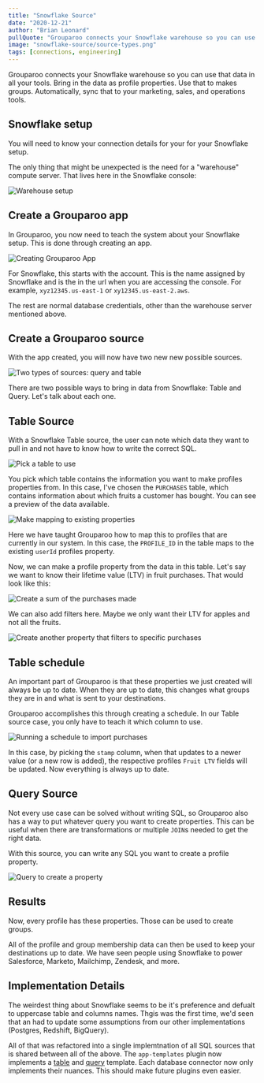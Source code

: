 ```yaml
---
title: "Snowflake Source"
date: "2020-12-21"
author: "Brian Leonard"
pullQuote: "Grouparoo connects your Snowflake warehouse so you can use that data in all your tools."
image: "snowflake-source/source-types.png"
tags: [connections, engineering]
---
```


Grouparoo connects your Snowflake warehouse so you can use that data in all your tools. Bring in the data as profile properties. Use that to makes groups. Automatically, sync that to your marketing, sales, and operations tools.

## Snowflake setup

You will need to know your connection details for your for your Snowflake setup.

The only thing that might be unexpected is the need for a "warehouse" compute server. That lives here in the Snowflake console:

<Image
  alt="Warehouse setup"
  src="snowflake-source/snowflake-compute.png"
  height={150}
  width={354}
/>

## Create a Grouparoo app

In Grouparoo, you now need to teach the system about your Snowflake setup. This is done through creating an app.

<Image
  alt="Creating Grouparoo App"
  src="snowflake-source/app-settings.png"
  width={500}
  height={780}
/>

For Snowflake, this starts with the account. This is the name assigned by Snowflake and is the in the url when you are accessing the console. For example, `xyz12345.us-east-1` or `xy12345.us-east-2.aws`.

The rest are normal database credentials, other than the warehouse server mentioned above.

## Create a Grouparoo source

With the app created, you will now have two new new possible sources.

<Image
  alt="Two  types of sources: query and table"
  src="snowflake-source/source-types.png"
  width={500}
  height={266}
/>

There are two possible ways to bring in data from Snowflake: Table and Query. Let's talk about each one.

## Table Source

With a Snowflake Table source, the user can note which data they want to pull in and not have to know how to write the correct SQL.

<Image
  alt="Pick a table to use"
  src="snowflake-source/table-preview.png"
  height={398}
  width={578}
/>

You pick which table contains the information you want to make profiles properties from. In this case, I've chosen the `PURCHASES` table, which contains information about which fruits a customer has bought. You can see a preview of the data available.

<Image
  alt="Make mapping to existing properties"
  src="snowflake-source/table-mapping.png"
  height={342}
  width={750}
/>

Here we have taught Grouparoo how to map this to profiles that are currently in our system. In this case, the `PROFILE_ID` in the table maps to the existing `userId` profiles property.

Now, we can make a profile property from the data in this table. Let's say we want to know their lifetime value (LTV) in fruit purchases. That would look like this:

<Image
  alt="Create a sum of the purchases made"
  src="snowflake-source/table-property.png"
  height={432}
  width={578}
/>

We can also add filters here. Maybe we only want their LTV for apples and not all the fruits.

<Image
  alt="Create another property that filters to specific purchases"
  src="snowflake-source/table-filter.png"
  height={216}
  width={750}
/>

## Table schedule

An important part of Grouparoo is that these properties we just created will always be up to date. When they are up to date, this changes what groups they are in and what is sent to your destinations.

Grouparoo accomplishes this through creating a schedule. In our Table source case, you only have to teach it which column to use.

<Image
  alt="Running a schedule to import purchases"
  src="snowflake-source/table-schedule.png"
  height={401}
  width={578}
/>

In this case, by picking the `stamp` column, when that updates to a newer value (or a new row is added), the respective profiles `Fruit LTV` fields will be updated. Now everything is always up to date.

## Query Source

Not every use case can be solved without writing SQL, so Grouparoo also has a way to put whatever query you want to create properties. This can be useful when there are transformations or multiple `JOIN`s needed to get the right data.

With this source, you can write any SQL you want to create a profile property.

<Image
  alt="Query to create a property"
  src="snowflake-source/query-property.png"
  height={300}
  width={475}
/>

## Results

Now, every profile has these properties. Those can be used to create groups.

All of the profile and group membership data can then be used to keep your destinations up to date. We have seen people using Snowflake to power Salesforce, Marketo, Mailchimp, Zendesk, and more.

## Implementation Details

The weirdest thing about Snowflake seems to be it's preference and defualt to uppercase table and columns names. Thgis was the first time, we'd seen that an had to update some assumptions from our other implementations (Postgres, Redshift, BigQuery).

All of that was refactored into a single implemtnation of all SQL sources that is shared between all of the above. The `app-templates` plugin now implements a [table](https://github.com/grouparoo/grouparoo/tree/2c609ecee8bc4324c8f4612d0e306152fabfaa74/plugins/%40grouparoo/app-templates/src/source/table) and [query](https://github.com/grouparoo/grouparoo/tree/2c609ecee8bc4324c8f4612d0e306152fabfaa74/plugins/%40grouparoo/app-templates/src/source/query) template. Each database connector now only implements their nuances. This should make future plugins even easier.
